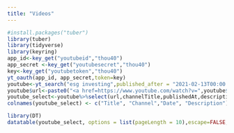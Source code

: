 ```yaml
---
title: "Videos"
---
```


```r
#install.packages("tuber")
library(tuber)
library(tidyverse)
library(keyring)
app_id<-key_get("youtubeid","thou40")
app_secret <-key_get("youtubesecret","thou40")
key<-key_get("youtubetoken","thou40")
yt_oauth(app_id, app_secret,token=key)
youtube<-yt_search("esg investing",published_after = "2021-02-13T00:00:00Z")
youtube$url<-paste0("<a href=https://www.youtube.com/watch?v=",youtube$video_id,">",youtube$title,"</a>")
youtube_select<-youtube%>%select(url,channelTitle,publishedAt,description)
colnames(youtube_select) <- c("Title", "Channel","Date", "Description")
```

```r
library(DT)
datatable(youtube_select, options = list(pageLength = 10),escape=FALSE, class = 'cell-border stripe')
```
